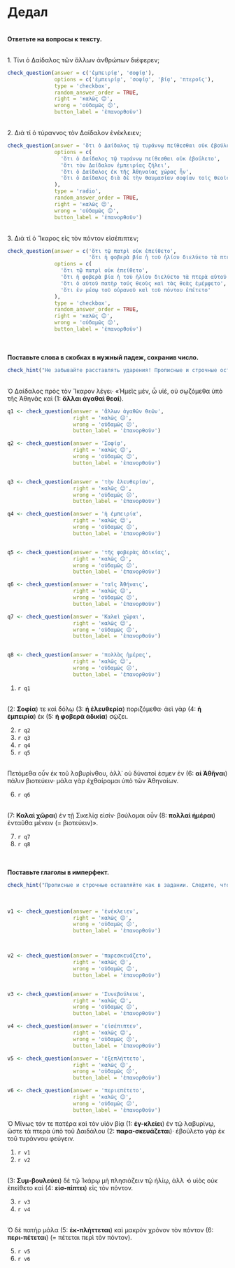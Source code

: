 # Дедал

</br>
**Ответьте на вопросы к тексту.**

</br>
1. Τίνι ὁ Δαίδαλος τῶν ἄλλων ἀνθρώπων διέφερεν;
```r
check_question(answer = c('ἐµπειρίᾳ', 'σοφίᾳ'),
               options = c('ἐµπειρίᾳ', 'σοφίᾳ', 'βίᾳ', 'πτεροῖς'),
               type = 'checkbox',
               random_answer_order = TRUE,
               right = 'καλῶς 😊',
               wrong = 'οὐδαμῶς 😕',
               button_label = 'ἐπανορθοῦν')
```

</br>
2. Διὰ τί ὁ τύραννος τὸν Δαίδαλον ἐνέκλειεν; 
```r
check_question(answer = 'ὅτι ὁ Δαίδαλος τῷ τυράννῳ πείθεσθαι οὐκ ἐβούλετο',
               options = c(
                 'ὅτι ὁ Δαίδαλος τῷ τυράννῳ πείθεσθαι οὐκ ἐβούλετο', 
                 'ὅτι τὸν Δαίδαλον ἐμπειρίας ζήλει',
                 'ὅτι ὁ Δαίδαλος ἐκ τῆς Ἀθηναίας χώρας ἦν',
                 'ὅτι ὁ Δαίδαλος διὰ δὲ τὴν θαυµασίαν σοφίαν τοῖς θεοῖς ὅµοιος εἶναι ἐνοµίζετο'
               ),
               type = 'radio',
               random_answer_order = TRUE,
               right = 'καλῶς 😊',
               wrong = 'οὐδαμῶς 😕',
               button_label = 'ἐπανορθοῦν')
```

</br>
3. Διὰ τί ὁ Ἴκαρος εἰς τὸν πόντον εἰσέπιπτεν; 
```r
check_question(answer = c('ὅτι τῷ πατρὶ οὐκ ἐπείθετο', 
                          'ὅτι ἡ φοβερὰ βία ἡ τοῦ ἡλίου διελύετο τὰ πτερὰ αὐτοῦ'), 
               options = c(
                 'ὅτι τῷ πατρὶ οὐκ ἐπείθετο', 
                 'ὅτι ἡ φοβερὰ βία ἡ τοῦ ἡλίου διελύετο τὰ πτερὰ αὐτοῦ',
                 'ὅτι ὁ αὐτοῦ πατὴρ τούς θεοὺς καὶ τὰς θεὰς ἐμέμφετο',
                 'ὅτι ἐν µέσῳ τοῦ οὐρανοῦ καὶ τοῦ πόντου ἐπέτετο'
               ),
               type = 'checkbox',
               random_answer_order = TRUE,
               right = 'καλῶς 😊',
               wrong = 'οὐδαμῶς 😕',
               button_label = 'ἐπανορθοῦν')
```

</br>
</br>
**Поставьте слова в скобках в нужный падеж, сохранив число.** 

```r
check_hint("Не забывайте расставлять ударения! Прописные и строчные оставляйте как в задании. Следите, чтобы не было лишних пробелов.", hint_title = '_Нажмите здесь для подсказки._')
```

</br>
Ὁ Δαίδαλος πρὸς τὸν Ἴκαρον λέγει· «Ἡμεῖς μέν, ὦ υἱέ, οὐ σῳζόμεθα ὑπὸ τῆς Ἀθηνᾶς καὶ (1: **ἄλλαι ἀγαθαὶ θεαί**). 



```r
q1 <- check_question(answer = 'ἄλλων ἀγαθῶν θεῶν',
                     right = 'καλῶς 😊',
                     wrong = 'οὐδαμῶς 😕',
                     button_label = 'ἐπανορθοῦν')

q2 <- check_question(answer = 'Σοφίᾳ',
                     right = 'καλῶς 😊',
                     wrong = 'οὐδαμῶς 😕',
                     button_label = 'ἐπανορθοῦν')


q3 <- check_question(answer = 'τὴν ἐλευθερίαν',
                     right = 'καλῶς 😊',
                     wrong = 'οὐδαμῶς 😕',
                     button_label = 'ἐπανορθοῦν')

q4 <- check_question(answer = 'ἡ ἐμπειρία',
                     right = 'καλῶς 😊',
                     wrong = 'οὐδαμῶς 😕',
                     button_label = 'ἐπανορθοῦν')


q5 <- check_question(answer = 'τῆς φοβερὰς ἀδικίας',
                     right = 'καλῶς 😊',
                     wrong = 'οὐδαμῶς 😕',
                     button_label = 'ἐπανορθοῦν')

q6 <- check_question(answer = 'ταῖς Ἀθήναις',
                     right = 'καλῶς 😊',
                     wrong = 'οὐδαμῶς 😕',
                     button_label = 'ἐπανορθοῦν')

q7 <- check_question(answer = 'Καλαὶ χῶραι',
                     right = 'καλῶς 😊',
                     wrong = 'οὐδαμῶς 😕',
                     button_label = 'ἐπανορθοῦν')


q8 <- check_question(answer = 'πολλὰς ἡμέρας',
                     right = 'καλῶς 😊',
                     wrong = 'οὐδαμῶς 😕',
                     button_label = 'ἐπανορθοῦν')

```

1. `r q1`

</br>
(2: **Σοφία**) τε καὶ δόλῳ (3: **ἡ ἐλευθερία**) ποριζόμεθα· ἀεὶ γὰρ (4: **ἡ ἐμπειρία**) ἐκ (5: **ἡ φοβερὰ ἀδικία**) σῴζει.

2. `r q2`
3. `r q3`
4. `r q4`
5. `r q5`


</br>
Πετόμεθα οὖν ἐκ τοῦ λαβυρίνθου, ἀλλ᾽ οὐ δύνατοί ἐσμεν ἐν (6: **αἱ Ἀθῆναι**) πάλιν βιοτεύειν· μάλα γὰρ ἐχθαίρομαι ὑπὸ τῶν Ἀθηναίων.

6. `r q6`

</br>
(7: **Καλαὶ χῶραι**) ἐν τῇ Σικελίᾳ εἰσίν· βούλομαι οὖν (8: **πολλαὶ ἡμέραι**) ἐνταῦθα μένειν (= βιοτεύειν)».

7. `r q7`
8. `r q8`

</br>
</br>
**Поставьте глаголы в имперфект.**
</br>

```r
check_hint("Прописные и строчные оставляйте как в задании. Следите, чтобы не было лишних пробелов.", hint_title = '_Нажмите здесь для подсказки._')
```
</br>
```r

v1 <- check_question(answer = 'ἐνέκλειεν',
                     right = 'καλῶς 😊',
                     wrong = 'οὐδαμῶς 😕',
                     button_label = 'ἐπανορθοῦν')



v2 <- check_question(answer = 'παρεσκευάζετο',
                     right = 'καλῶς 😊',
                     wrong = 'οὐδαμῶς 😕',
                     button_label = 'ἐπανορθοῦν')


v3 <- check_question(answer = 'Συνεβούλευε',
                     right = 'καλῶς 😊',
                     wrong = 'οὐδαμῶς 😕',
                     button_label = 'ἐπανορθοῦν')

v4 <- check_question(answer = 'εἰσέπιπτεν',
                     right = 'καλῶς 😊',
                     wrong = 'οὐδαμῶς 😕',
                     button_label = 'ἐπανορθοῦν')

v5 <- check_question(answer = 'ἐξεπλήττετο',
                     right = 'καλῶς 😊',
                     wrong = 'οὐδαμῶς 😕',
                     button_label = 'ἐπανορθοῦν')

v6 <- check_question(answer = 'περιεπέτετο',
                     right = 'καλῶς 😊',
                     wrong = 'οὐδαμῶς 😕',
                     button_label = 'ἐπανορθοῦν')
```

Ὁ Μίνως τόν τε πατέρα καὶ τὸν υἱὸν βίᾳ (1: **ἐγ-κλείει**) ἐν τῷ λαβυρίνῳ, ὥστε τὰ πτερὰ ὑπὸ τοῦ Δαιδάλου (2: **παρα-σκευάζεται**)· ἐβούλετο γὰρ ἐκ τοῦ τυράννου φεύγειν.

1. `r v1`
2. `r v2`

</br>
(3: **Συμ-βουλεύει**) δὲ τῷ Ἰκάρῳ μὴ πλησιάζειν τῷ ἡλίῳ, ἀλλ ̓ ὁ υἱὸς οὐκ ἐπείθετο καὶ (4: **εἰσ-πίπτει**) εἰς τὸν πόντον.

3. `r v3`
4. `r v4`

</br>
Ὁ δὲ πατὴρ μάλα (5: **ἐκ-πλήττεται**) καὶ μακρὸν χρόνον τὸν πόντον (6: **περι-πέτεται**) (= πέτεται περὶ τὸν πόντον).

5. `r v5`
6. `r v6`
